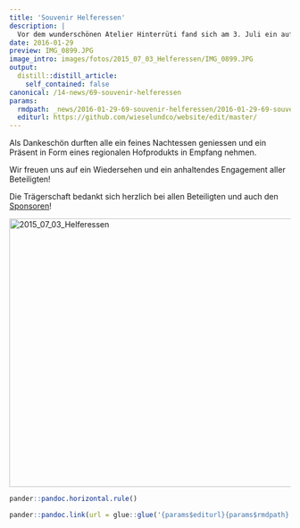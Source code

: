 ```yaml
---
title: 'Souvenir Helferessen'
description: |
  Vor dem wunderschönen Atelier Hinterrüti fand sich am 3. Juli ein aufgewecktes Grüppchen ein. Allesamt Menschen, die sich im bisherigen Verlauf des Projekts engagiert haben. Folgend einige Beispiel für ihr Engagement: Mitwirken bei Standaktionen, Exkursionen und Infoveranstaltungen. Tatkräftiges Anpacken beim Erstellen von Asthaufen für Kleinraubtiere. Betreuen von Spurentunneln, um festzustellen, ob die Massnahmen für Kleinraubtiere attraktiv sind.
date: 2016-01-29
preview: IMG_0899.JPG
image_intro: images/fotos/2015_07_03_Helferessen/IMG_0899.JPG
output:
  distill::distill_article:
    self_contained: false
canonical: /14-news/69-souvenir-helferessen
params:
  rmdpath: _news/2016-01-29-69-souvenir-helferessen/2016-01-29-69-souvenir-helferessen.Rmd
  editurl: https://github.com/wieselundco/website/edit/master/
---
```




Als Dankeschön durften alle ein feines Nachtessen geniessen und ein
Präsent in Form eines regionalen Hofprodukts in Empfang nehmen.

Wir freuen uns auf ein Wiedersehen und ein anhaltendes Engagement aller
Beteiligten!

Die Trägerschaft bedankt sich herzlich bei allen Beteiligten und auch
den [Sponsoren](ueber-uns/7-partner)!

<!-- {gallery}fotos/2015\_07\_03\_Helferessen{/gallery}-->

<a data-flickr-embed="true" href="https://www.flickr.com/photos/193617721@N08/albums/72157719595771639" title="2015_07_03_Helferessen"><img src="https://live.staticflickr.com/65535/51337282442_36c5c06383_z.jpg" width="640" height="480" alt="2015_07_03_Helferessen"></a><script async src="//embedr.flickr.com/assets/client-code.js" charset="utf-8"></script>

```r
pander::pandoc.horizontal.rule()

pander::pandoc.link(url = glue::glue('{params$editurl}{params$rmdpath}'),text = 'Artikel bearbeiten')
```

<!--http://wieselundco.ch/14-news/69-souvenir-helferessen-->
